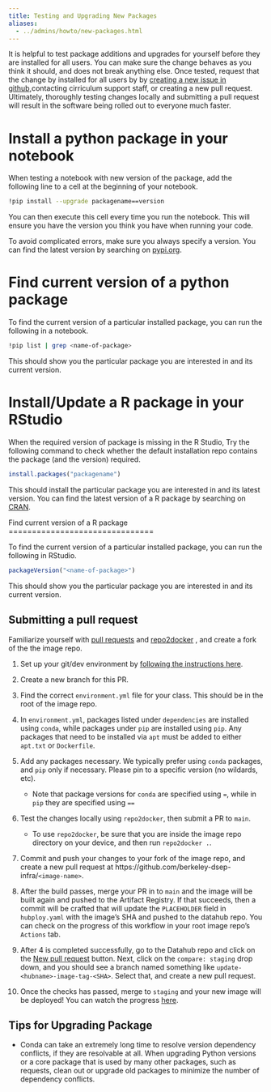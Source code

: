 ```yaml
---
title: Testing and Upgrading New Packages
aliases:
  - ../admins/howto/new-packages.html
---
```


It is helpful to test package additions and upgrades for yourself before
they are installed for all users. You can make sure the change behaves
as you think it should, and does not break anything else. Once tested,
request that the change by installed for all users by by [creating a new
issue in
github](https://github.com/berkeley-dsep-infra/datahub/issues),contacting
cirriculum support staff, or creating a new pull request. Ultimately,
thoroughly testing changes locally and submitting a pull request will
result in the software being rolled out to everyone much faster.

Install a python package in your notebook
==================================

When testing a notebook with new version of the package, add the
following line to a cell at the beginning of your notebook.

``` bash
!pip install --upgrade packagename==version
```

You can then execute this cell every time you run the notebook. This
will ensure you have the version you think you have when running your
code.

To avoid complicated errors, make sure you always specify a version. You
can find the latest version by searching on
[pypi.org](https://pypi.org).

Find current version of a python package
===============================

To find the current version of a particular installed package, you can
run the following in a notebook.

``` bash
!pip list | grep <name-of-package>
```

This should show you the particular package you are interested in and
its current version.

Install/Update a R package in your RStudio
==================================

When the required version of package is missing in the R Studio, Try the
following command to check whether the default installation repo
contains the package (and the version) required.

``` R
install.packages("packagename")
```

This should install the particular package you are interested in and its
latest version. You can find the latest version of a R package by
searching on [CRAN](https://cran.r-project.org/).

Find current version of a R package ===============================

To find the current version of a particular installed package, you can
run the following in RStudio.

``` R
packageVersion("<name-of-package>") 
```

This should show you the particular package you are interested in and
its current version.

## Submitting a pull request

Familiarize yourself with [pull
requests](https://help.github.com/en/github/collaborating-with-issues-and-pull-requests/about-pull-requests)
and [repo2docker](https://github.com/jupyter/repo2docker) , and create a
fork of the the image repo.

1.  Set up your git/dev environment by [following the instructions
    here](https://github.com/berkeley-dsep-infra/hub-user-image-template/blob/main/CONTRIBUTING.md).

2.  Create a new branch for this PR.

3.  Find the correct `environment.yml`{.interpreted-text role="file"}
    file for your class. This should be in the root of the image repo.

4.  In `environment.yml`{.interpreted-text role="file"}, packages listed
    under `dependencies` are installed using `conda`, while packages
    under `pip` are installed using `pip`. Any packages that need to be
    installed via `apt` must be added to either
    `apt.txt` or
    `Dockerfile`.

5.  Add any packages necessary. We typically prefer using `conda` packages, and `pip` only if necessary. Please pin to a specific version (no wildards, etc).

    - Note that package versions for `conda` are specified using
      `=`, while in `pip` they are specified using `==`

6.  Test the changes locally using `repo2docker`, then submit a PR to `main`.

    -   To use `repo2docker`, be sure that you are inside the image
        repo directory on your device, and then run `repo2docker .`.

7.  Commit and push your changes to your fork of the image repo, and
    create a new pull request at
    https://github.com/berkeley-dsep-infra/`<image-name>`.

8.  After the build passes, merge your PR in to `main` and the image will
    be built again and pushed to the Artifact Registry.  If that succeeds,
    then a commit will be crafted that will update the `PLACEHOLDER` field in
    `hubploy.yaml` with the image's SHA and pushed to the datahub repo.
    You can check on the progress of this workflow in your root image repo's
    `Actions` tab.

9.  After 4 is completed successfully, go to the Datahub repo and click on
    the [New pull request](https://github.com/berkeley-dsep-infra/datahub/compare)
    button.  Next, click on the `compare: staging` drop down, and you should see
    a branch named something like `update-<hubname>-image-tag-<SHA>`.  Select that,
    and create a new pull request.

10.  Once the checks has passed, merge to `staging` and your new image will be
    deployed!  You can watch the progress [here](https://github.com/berkeley-dsep-infra/datahub/actions/workflows/deploy-hubs.yaml).

## Tips for Upgrading Package

-   Conda can take an extremely long time to resolve version dependency
    conflicts, if they are resolvable at all. When upgrading Python
    versions or a core package that is used by many other packages, such
    as [requests]{.title-ref}, clean out or upgrade old packages to
    minimize the number of dependency conflicts.
